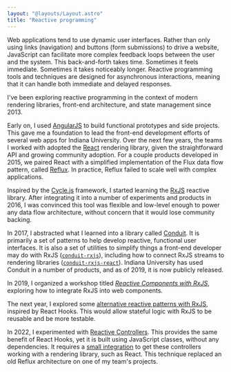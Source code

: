 ```yaml
---
layout: "@layouts/Layout.astro"
title: "Reactive programming"
---
```


Web applications tend to use dynamic user interfaces. Rather than only using links (navigation) and buttons (form submissions) to drive a website, JavaScript can facilitate more complex feedback loops between the user and the system. This back-and-forth takes time. Sometimes it feels immediate. Sometimes it takes noticeably longer. Reactive programming tools and techniques are designed for asynchronous interactions, meaning that it can handle both immediate and delayed responses.

I've been exploring reactive programming in the context of modern rendering libraries, front-end architecture, and state management since 2013.

Early on, I used [AngularJS](https://angularjs.org/) to build functional prototypes and side projects. This gave me a foundation to lead the front-end development efforts of several web apps for Indiana University. Over the next few years, the teams I worked with adopted the [React](https://reactjs.org/) rendering library, given the straightforward API and growing community adoption. For a couple products developed in 2015, we paired React with a simplified implementation of the Flux data flow pattern, called [Reflux](https://github.com/reflux/refluxjs). In practice, Reflux failed to scale well with complex applications.

Inspired by the [Cycle.js](https://cycle.js.org/) framework, I started learning the [RxJS](https://rxjs.dev/) reactive library. After integrating it into a number of experiments and products in 2016, I was convinced this tool was flexible and low-level enough to power any data flow architecture, without concern that it would lose community backing.

In 2017, I abstracted what I learned into a library called [Conduit](https://github.com/indiana-university/conduit). It is primarily a set of patterns to help develop reactive, functional user interfaces. It is also a set of utilities to simplify things a front-end developer may do with RxJS ([`conduit-rxjs`](https://github.com/indiana-university/conduit/tree/master/packages/conduit-rxjs)), including how to connect RxJS streams to rendering libraries ([`conduit-rxjs-react`](https://github.com/indiana-university/conduit/tree/master/packages/conduit-rxjs-react)). Indiana University has used Conduit in a number of products, and as of 2019, it is now publicly released.

In 2019, I organized a workshop titled [*Reactive Components with RxJS*](https://github.com/basham/swit-workshop-rxjs), exploring how to integrate RxJS into web components.

The next year, I explored some [alternative reactive patterns with RxJS](https://github.com/basham/rx-ui-patterns), inspired by React Hooks. This would allow stateful logic with RxJS to be reusable and be more testable.

In 2022, I experimented with [Reactive Controllers](https://lit.dev/docs/composition/controllers/). This provides the same benefit of React Hooks, yet it is built using JavaScript classes, without any dependencies. It requires a [small integration](https://gist.github.com/basham/1874b7420de98312a75dcb4112d70ae5) to get these controllers working with a rendering library, such as React. This technique replaced an old Reflux architecture on one of my team's projects.
